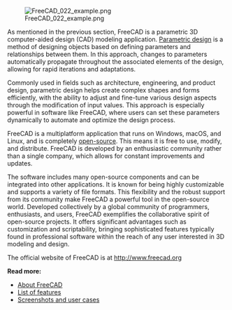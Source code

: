 <languages/>

{{Docnav
|[[Manual:Introduction/ja|マニュアル：はじめに]]
|[[Manual:Installing/ja|マニュアル：インストール]]
|[[Manual:Introduction/ja|マニュアル：はじめに]]
|IconL=Crystal Clear manual.png
|IconC=Crystal Clear manual.png
}}

{{Manual:TOC}}

[[File:FreeCAD 022 example.png]]

As mentioned in the previous section, FreeCAD is a parametric 3D computer-aided design (CAD) modeling application. [https://en.wikipedia.org/wiki/Parametric_design Parametric design] is a method of designing objects based on defining parameters and relationships between them. In this approach, changes to parameters automatically propagate throughout the associated elements of the design, allowing for rapid iterations and adaptations. 

Commonly used in fields such as architecture, engineering, and product design, parametric design helps create complex shapes and forms efficiently, with the ability to adjust and fine-tune various design aspects through the modification of input values. This approach is especially powerful in software like FreeCAD, where users can set these parameters dynamically to automate and optimize the design process.

FreeCAD is a multiplatform application that runs on Windows, macOS, and Linux, and is completely [https://en.wikipedia.org/wiki/Open_source open-source]. This means it is free to use, modify, and distribute. FreeCAD is developed by an enthusiastic community rather than a single company, which allows for constant improvements and updates.

The software includes many open-source components and can be integrated into other applications. It is known for being highly customizable and supports a variety of file formats. This flexibility and the robust support from its community make FreeCAD a powerful tool in the open-source world. Developed collectively by a global community of programmers, enthusiasts, and users, FreeCAD exemplifies the collaborative spirit of open-source projects. It offers significant advantages such as customization and scriptability, bringing sophisticated features typically found in professional software within the reach of any user interested in 3D modeling and design.

The official website of FreeCAD is at http://www.freecad.org

'''Read more:'''

* [[About_FreeCAD|About FreeCAD]]
* [[Feature_list|List of features]]
* [https://forum.freecad.org/viewforum.php?f=24 Screenshots and user cases]


{{Docnav
|[[Manual:Introduction/ja|マニュアル：はじめに]]
|[[Manual:Installing/ja|マニュアル：インストール]]
|[[Manual:Introduction/ja|マニュアル：はじめに]]
|IconL=Crystal Clear manual.png
|IconC=Crystal Clear manual.png
}}
